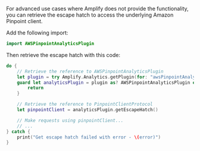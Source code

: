 For advanced use cases where Amplify does not provide the functionality, you can retrieve the escape hatch to access the underlying Amazon Pinpoint client.

Add the following import:

```swift
import AWSPinpointAnalyticsPlugin
```

Then retrieve the escape hatch with this code:

```swift
do {
    // Retrieve the reference to AWSPinpointAnalyticsPlugin
    let plugin = try Amplify.Analytics.getPlugin(for: "awsPinpointAnalyticsPlugin")
    guard let analyticsPlugin = plugin as? AWSPinpointAnalyticsPlugin else {
        return
    }

    // Retrieve the reference to PinpointClientProtocol
    let pinpointClient = analyticsPlugin.getEscapeHatch()

    // Make requests using pinpointClient...
    // ...
} catch {
    print("Get escape hatch failed with error - \(error)")
}
```
